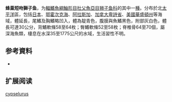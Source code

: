 {{Speciesbox
| name = 蜂巢短吻獅子魚
| status = NE
| status_system = 
| image = 
| genus = Careproctus
| species = cypselurus
| authority = Jordan & Gilbert, 1898
| synonyms = *''Prognurus cypselurus''<br /><small>Jordan & Gilbert, 1898</small>
}}

'''蜂巢短吻獅子鱼'''，为[[輻鰭魚綱|輻鰭魚綱]][[鮋形目|鮋形目]][[杜父魚亞目|杜父魚亞目]][[狮子鱼科|狮子鱼科]]的其中一[[種|種]]。分布於北[[太平洋|太平洋]]區，包括[[日本|日本]]、[[鄂霍次克海|鄂霍次克海]]、[[阿拉斯加|阿拉斯加]]、[[加拿大|加拿大]][[卑詩省|卑詩省]]、[[美國|美國]][[華盛頓州|華盛頓州]]等海域，體延長，尾鰭及胸鰭略凹入，體為靛青色，腹膜與魚鰭黑色，附部灰白色，體長可達30公分，背鰭軟條58至64枚；臀鰭軟條52至58枚；脊椎骨64至70個，屬深海魚類，棲息在水深35至1775公尺的水域，生活習性不明。

== 参考資料 ==
*{{FishBase_species|genus=Careproctus|species=cypselurus|year=2011|month=12}}

== 扩展阅读 ==
{{refbegin}}
{{wikispecies-inline|Careproctus cypselurus|蜂巢短吻獅子魚}}
{{refend}}
{{Taxonbar|from=Q2134170}}

[[Category:吻獅子魚属|cypselurus]]


{{鮋形目小作品}}